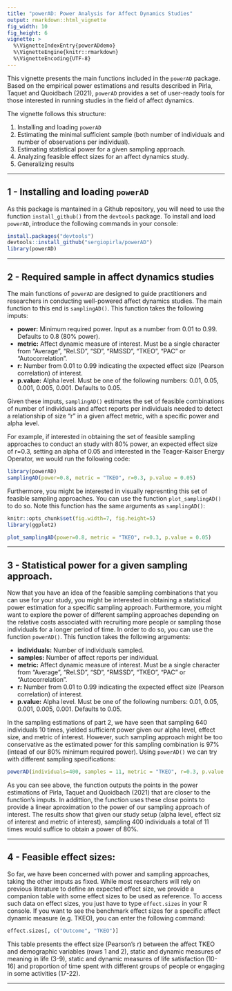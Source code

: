 ```yaml
---
title: "powerAD: Power Analysis for Affect Dynamics Studies"
output: rmarkdown::html_vignette
fig_width: 10 
fig_height: 6 
vignette: >
  %\VignetteIndexEntry{powerADdemo}
  %\VignetteEngine{knitr::rmarkdown}
  %\VignetteEncoding{UTF-8}
---
```


This vignette presents the main functions included in the `powerAD` package. Based on the empirical power estimations and results described in Pirla, Taquet and Quoidbach (2021), `powerAD` provides a set of user-ready tools for those interested in running studies in the field of affect dynamics. 

The vignette follows this structure: 

1. Installing and loading `powerAD`
2. Estimating the minimal sufficient sample (both number of individuals and number of observations per individual).
3. Estimating statistical power for a given sampling approach.
4. Analyzing feasible effect sizes for an affect dynamics study.
5. Generalizing results 

***

## 1 - Installing and loading `powerAD`

As this package is mantained in a Github repository, you will need to use the function `install_github()` from the `devtools` package. To install and load `powerAD`, introduce the following commands in your console:

```r
install.packages("devtools")
devtools::install_github("sergiopirla/powerAD")
library(powerAD)
```

***


## 2 - Required sample in affect dynamics studies

The main functions of `powerAD` are designed to guide practitioners and researchers in conducting well-powered affect dynamics studies. The main function to this end is `samplingAD()`. This function takes the following imputs: 

* **power:** Minimum required power. Input as a number from 0.01 to 0.99. Defaults to 0.8 (80\% power).
* **metric:** Affect dynamic measure of interest. Must be a single character from "Average", "Rel.SD", "SD", "RMSSD", "TKEO", "PAC" or "Autocorrelation".
* **r:** Number from 0.01 to 0.99 indicating the expected effect size (Pearson correlation) of interest.
* **p.value:** Alpha level. Must be one of the following numbers: 0.01, 0.05, 0.001, 0.005, 0.001. Defaults to 0.05.

Given these imputs, `samplingAD()` estimates the set of feasible combinations of number of individuals and affect reports per individuals needed to detect a relationship of size "r" in a given affect metric, with a specific power and alpha level. 

For example, if interested in obtaining the set of feasible sampling approaches to conduct an study with 80% power, an expected effect size of r=0.3, setting an alpha of 0.05 and interested in the Teager-Kaiser Energy Operator, we would run the following code: 

```r
library(powerAD)
samplingAD(power=0.8, metric = "TKEO", r=0.3, p.value = 0.05)
```

Furthermore, you might be interested in visually represnting this set of feasible sampling approaches. You can use the function `plot_samplingAD()` to do so. Note this function has the same arguments as `samplingAD()`:
```r
knitr::opts_chunk$set(fig.width=7, fig.height=5)
library(ggplot2)
```

```r

plot_samplingAD(power=0.8, metric = "TKEO", r=0.3, p.value = 0.05)

```


***


## 3 - Statistical power for a given sampling approach.

Now that you have an idea of the feasible sampling combinations that you can use for your study, you might be interested in obtaining a statistical power estimation for a specific sampling approach. Furthermore, you might want to explore the power of different sampling approaches depending on the relative costs associated with recruiting more people or sampling those individuals for a longer period of time. In order to do so, you can use the function `powerAD()`. This function takes the following arguments: 

* **individuals:** Number of individuals sampled.
* **samples:** Number of affect reports per individual.
* **metric:** Affect dynamic measure of interest. Must be a single character from "Average", "Rel.SD", "SD", "RMSSD", "TKEO", "PAC" or "Autocorrelation".
* **r:** Number from 0.01 to 0.99 indicating the expected effect size (Pearson correlation) of interest.
* **p.value:** Alpha level. Must be one of the following numbers: 0.01, 0.05, 0.001, 0.005, 0.001. Defaults to 0.05.

In the sampling estimations of part 2, we have seen that sampling 640 individuals 10 times, yielded sufficient power given our alpha level,  effect size, and metric of interest. However, such sampling approach might be too conservative as the estimated power for this sampling combination is 97% (intead of our 80% minimum required power). Using `powerAD()` we can try with different sampling specifications:

```r
powerAD(individuals=400, samples = 11, metric = "TKEO", r=0.3, p.value = 0.05)
```

As you can see above, the function outputs the points in the power estimations of Pirla, Taquet and Quoidbach (2021) that are closer to the function's imputs. In addittion, the function uses these close points to provide a linear aproximation to the power of our sampling approach of interest. The results show that given our study setup (alpha level, effect siz of interest and metric of interest), sampling 400 individuals a total of 11 times would suffice to obtain a power of 80%. 


***


## 4 - Feasible effect sizes:

So far, we have been concerned with power and sampling approaches, taking the other imputs as fixed. While most researchers will rely on previous literature to define an expected effect size, we provide a companion table with some effect sizes to be used as reference. To access such data on effect sizes, you just have to type `effect.sizes` in your R console. If you want to see the benchmark effect sizes for a specific affect dynamic measure (e.g. TKEO), you can enter the following command: 

```r
effect.sizes[, c("Outcome", "TKEO")]
```

This table presents the effect size (Pearson's r) between the affect TKEO and demographic variables (rows 1 and 2), static and dynamic measures of meaning in life (3-9), static and dynamic measures of life satisfaction (10-16) and proportion of time spent with different groups of people or engaging in some activities (17-22).



***








